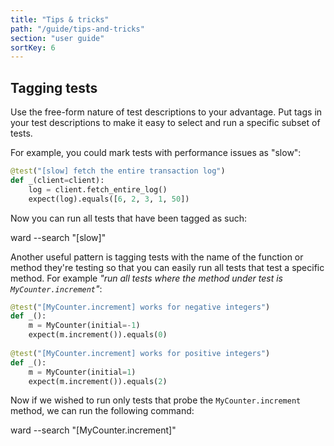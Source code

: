 ```yaml
---
title: "Tips & tricks"
path: "/guide/tips-and-tricks"
section: "user guide"
sortKey: 6
---
```


## Tagging tests
Use the free-form nature of test descriptions to your advantage.
Put tags in your test descriptions to make it easy to select and
 run a specific subset of tests.

For example, you could mark tests with performance issues as "slow":

```python
@test("[slow] fetch the entire transaction log")
def _(client=client):
    log = client.fetch_entire_log()
    expect(log).equals([6, 2, 3, 1, 50])
```  

Now you can run all tests that have been tagged as such:

<TerminalCommand>ward --search <Blue>"[slow]"</Blue></TerminalCommand>

Another useful pattern is tagging tests with the 
name of the function or method they're testing so that you can easily
 run all tests that test a specific method. For example *"run all
tests where the method under test is `MyCounter.increment`"*:

```python
@test("[MyCounter.increment] works for negative integers")
def _():
    m = MyCounter(initial=-1)
    expect(m.increment()).equals(0)
    
@test("[MyCounter.increment] works for positive integers")
def _():
    m = MyCounter(initial=1)
    expect(m.increment()).equals(2)
```

Now if we wished to run only tests that probe the `MyCounter.increment` method,
we can run the following command:

<TerminalCommand>ward --search <Blue>"[MyCounter.increment]"</Blue></TerminalCommand>
